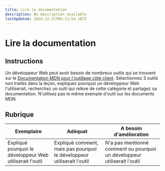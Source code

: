 ```yaml
---
title: Lire la documentation
description: No description available
lastUpdated: 2024-12-21T06:11:54.107Z
---
```


# Lire la documentation

## Instructions

Un développeur Web peut avoir besoin de nombreux outils qui se trouvent sur le [Documentation MDN pour l'outillage côté client](https://developer.mozilla.org/docs/Learn/Tools_and_testing/Understanding_client-side_tools/Overview). Sélectionnez 3 outils non traités dans la leçon, expliquez pourquoi un développeur Web l'utiliserait, recherchez un outil qui relève de cette catégorie et partagez sa documentation. N'utilisez pas le même exemple d'outil sur les documents MDN.

## Rubrique

Exemplaire | Adéquat | A besoin d'amélioration
--- | --- | -- |
| Expliqué pourquoi le développeur Web utiliserait l'outil | Expliqué comment, mais pas pourquoi le développeur utiliserait l'outil | N'a pas mentionné comment ou pourquoi un développeur utiliserait l'outil |
